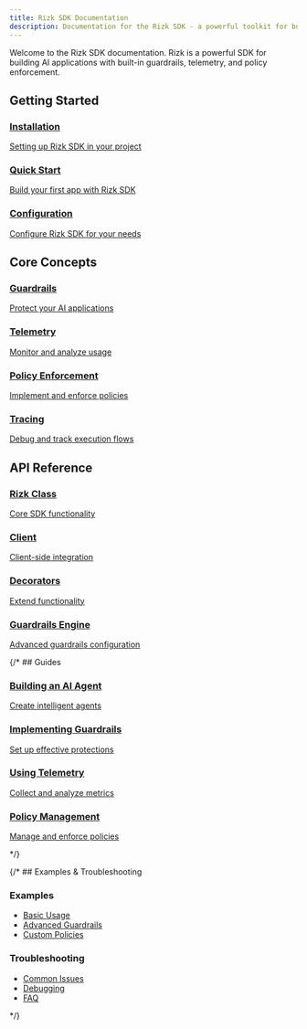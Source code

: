 ```yaml
---
title: Rizk SDK Documentation
description: Documentation for the Rizk SDK - a powerful toolkit for building AI applications with built-in guardrails, telemetry, and policy enforcement.
---
```


Welcome to the Rizk SDK documentation. Rizk is a powerful SDK for building AI applications with built-in guardrails, telemetry, and policy enforcement.

## Getting Started

<div class="feature-grid">
  <a href="/getting-started/installation" class="feature-card">
    <h3>Installation</h3>
    <p>Setting up Rizk SDK in your project</p>
  </a>
  <a href="/getting-started/quickstart" class="feature-card">
    <h3>Quick Start</h3>
    <p>Build your first app with Rizk SDK</p>
  </a>
  <a href="/getting-started/configuration" class="feature-card">
    <h3>Configuration</h3>
    <p>Configure Rizk SDK for your needs</p>
  </a>
</div>

## Core Concepts

<div class="feature-grid">
  <a href="/core-concepts/guardrails" class="feature-card">
    <h3>Guardrails</h3>
    <p>Protect your AI applications</p>
  </a>
  <a href="/core-concepts/telemetry" class="feature-card">
    <h3>Telemetry</h3>
    <p>Monitor and analyze usage</p>
  </a>
  <a href="/core-concepts/policy-enforcement" class="feature-card">
    <h3>Policy Enforcement</h3>
    <p>Implement and enforce policies</p>
  </a>
  <a href="/core-concepts/tracing" class="feature-card">
    <h3>Tracing</h3>
    <p>Debug and track execution flows</p>
  </a>
</div>

## API Reference

<div class="feature-grid">
  <a href="/api/rizk" class="feature-card">
    <h3>Rizk Class</h3>
    <p>Core SDK functionality</p>
  </a>
  <a href="/api/client" class="feature-card">
    <h3>Client</h3>
    <p>Client-side integration</p>
  </a>
  <a href="/api/decorators" class="feature-card">
    <h3>Decorators</h3>
    <p>Extend functionality</p>
  </a>
  <a href="/api/guardrails-engine" class="feature-card">
    <h3>Guardrails Engine</h3>
    <p>Advanced guardrails configuration</p>
  </a>
</div>

{/* ## Guides

<div class="feature-grid">
  <a href="/guides/building-an-ai-agent" class="feature-card">
    <h3>Building an AI Agent</h3>
    <p>Create intelligent agents</p>
  </a>
  <a href="/guides/implementing-guardrails" class="feature-card">
    <h3>Implementing Guardrails</h3>
    <p>Set up effective protections</p>
  </a>
  <a href="/guides/using-telemetry" class="feature-card">
    <h3>Using Telemetry</h3>
    <p>Collect and analyze metrics</p>
  </a>
  <a href="/guides/policy-management" class="feature-card">
    <h3>Policy Management</h3>
    <p>Manage and enforce policies</p>
  </a>
</div> */}

{/* ## Examples & Troubleshooting

<div class="dual-column">
  <div>
    <h3>Examples</h3>
    <ul>
      <li><a href="/examples/basic-usage">Basic Usage</a></li>
      <li><a href="/examples/advanced-guardrails">Advanced Guardrails</a></li>
      <li><a href="/examples/custom-policies">Custom Policies</a></li>
    </ul>
  </div>
  <div>
    <h3>Troubleshooting</h3>
    <ul>
      <li><a href="/troubleshooting/common-issues">Common Issues</a></li>
      <li><a href="/troubleshooting/debugging">Debugging</a></li>
      <li><a href="/troubleshooting/faq">FAQ</a></li>
    </ul>
  </div>
</div> */}